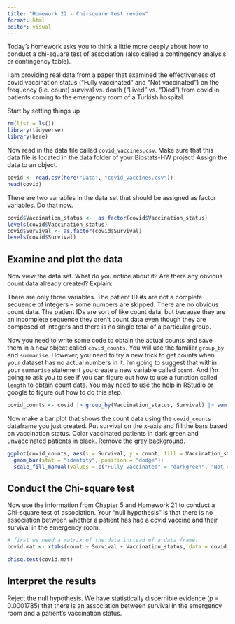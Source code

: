 ```yaml
---
title: "Homework 22 - Chi-square test review"
format: html
editor: visual
---
```


Today's homework asks you to think a little more deeply about how to conduct a chi-square test of association (also called a contingency analysis or contingency table).

I am providing real data from a paper that examined the effectiveness of covid vaccination status ("Fully vaccinated" and "Not vaccinated") on the frequency (i.e. count) survival vs. death ("Lived" vs. "Died") from covid in patients coming to the emergency room of a Turkish hospital.

Start by setting things up

```r
rm(list = ls())
library(tidyverse)
library(here)
```

Now read in the data file called `covid_vaccines.csv`. Make sure that this data file is located in the data folder of your Biostats-HW project! Assign the data to an object.

```r
covid <- read.csv(here("Data", "covid_vaccines.csv"))
head(covid)
```

There are two variables in the data set that should be assigned as factor variables. Do that now.

```r
covid$Vaccination_status <-  as.factor(covid$Vaccination_status)
levels(covid$Vaccination_status)
covid$Survival <- as.factor(covid$Survival) 
levels(covid$Survival)
```

## Examine and plot the data

Now view the data set. What do you notice about it? Are there any obvious count data already created? Explain:

There are only three variables. The patient ID #s are not a complete sequence of integers -- some numbers are skipped. There are no obvious count data. The patient IDs are sort of like count data, but because they are an incomplete sequence they aren't count data even though they are composed of integers and there is no single total of a particular group.

Now you need to write some code to obtain the actual counts and save them in a new object called `covid_counts`. You will use the familiar `group_by` and `summarise`. However, you need to try a new trick to get counts when your dataset has no actual numbers in it. I'm going to suggest that within your `summarise` statement you create a new variable called `count`. And I'm going to ask you to see if you can figure out how to use a function called `length` to obtain count data. You may need to use the help in RStudio or google to figure out how to do this step.

```r
covid_counts <- covid |> group_by(Vaccination_status, Survival) |> summarise(count = length(Patient_ID))
```

Now make a bar plot that shows the count data using the `covid_counts` dataframe you just created. Put survival on the x-axis and fill the bars based on vaccination status. Color vaccinated patients in dark green and unvaccinated patients in black. Remove the gray background.

```r
ggplot(covid_counts, aes(x = Survival, y = count, fill = Vaccination_status))+
  geom_bar(stat = "identity", position = "dodge")+
  scale_fill_manual(values = c("Fully vaccinated" = "darkgreen", "Not vaccinated" = "black")) # had to add quotes possibly because the factor levels had spaces in them.
```

## Conduct the Chi-square test

Now use the information from Chapter 5 and Homework 21 to conduct a Chi-square test of association. Your "null hypothesis" is that there is no association between whether a patient has had a covid vaccine and their survival in the emergency room.

```r
# first we need a matrix of the data instead of a data frame.
covid.mat <- xtabs(count ~ Survival + Vaccination_status, data = covid_counts)
```

```r
chisq.test(covid.mat)
```

## Interpret the results

Reject the null hypothesis. We have statistically discernible evidence (p = 0.0001785) that there is an association between survival in the emergency room and a patient's vaccination status.
